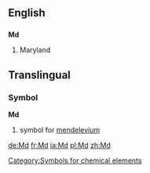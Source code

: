 ==English==
==={{abbreviation}}===
'''Md'''

#Maryland



==Translingual==
===Symbol===
'''Md'''
#{{chemistry}} symbol for [[mendelevium]]
[[Category:Symbols for chemical elements]]

[[de:Md]]
[[fr:Md]]
[[ja:Md]]
[[pl:Md]]
[[zh:Md]]
